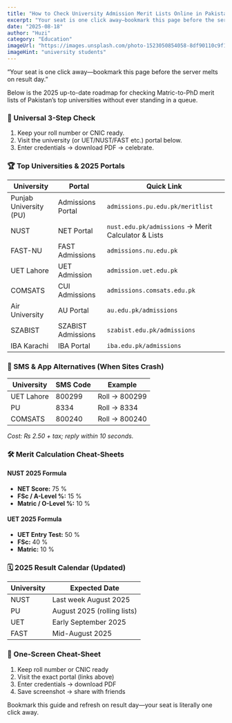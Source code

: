 ```yaml
---
title: "How to Check University Admission Merit Lists Online in Pakistan (2025 Edition)"
excerpt: "Your seat is one click away—bookmark this page before the server melts on result day."
date: "2025-08-18"
author: "Huzi"
category: "Education"
imageUrl: "https://images.unsplash.com/photo-1523050854058-8df90110c9f1?q=80&w=2070&auto=format&fit=crop"
imageHint: "university students"
---
```


“Your seat is one click away—bookmark this page before the server melts on result day.”

Below is the 2025 up-to-date roadmap for checking Matric-to-PhD merit lists of Pakistan’s top universities without ever standing in a queue.

### 🚀 Universal 3-Step Check

1.  Keep your roll number or CNIC ready.
2.  Visit the university (or UET/NUST/FAST etc.) portal below.
3.  Enter credentials → download PDF → celebrate.

### 🏆 Top Universities & 2025 Portals

| University               | Portal                | Quick Link                                      |
| ------------------------ | --------------------- | ----------------------------------------------- |
| Punjab University (PU)   | Admissions Portal     | `admissions.pu.edu.pk/meritlist`                |
| NUST                     | NET Portal            | `nust.edu.pk/admissions` → Merit Calculator & Lists |
| FAST-NU                  | FAST Admissions       | `admissions.nu.edu.pk`                          |
| UET Lahore               | UET Admission         | `admission.uet.edu.pk`                          |
| COMSATS                  | CUI Admissions        | `admissions.comsats.edu.pk`                     |
| Air University           | AU Portal             | `au.edu.pk/admissions`                          |
| SZABIST                  | SZABIST Admissions    | `szabist.edu.pk/admissions`                     |
| IBA Karachi              | IBA Portal            | `iba.edu.pk/admissions`                         |

### 📱 SMS & App Alternatives (When Sites Crash)

| University | SMS Code | Example         |
| ---------- | -------- | --------------- |
| UET Lahore | 800299   | Roll → 800299   |
| PU         | 8334     | Roll → 8334     |
| COMSATS    | 800240   | Roll → 800240   |

*Cost: ₨ 2.50 + tax; reply within 10 seconds.*

### 🛠️ Merit Calculation Cheat-Sheets

#### NUST 2025 Formula

-   **NET Score:** 75 %
-   **FSc / A-Level %:** 15 %
-   **Matric / O-Level %:** 10 %

#### UET 2025 Formula

-   **UET Entry Test:** 50 %
-   **FSc:** 40 %
-   **Matric:** 10 %

### 🗓️ 2025 Result Calendar (Updated)

| University | Expected Date           |
| ---------- | ----------------------- |
| NUST       | Last week August 2025   |
| PU         | August 2025 (rolling lists) |
| UET        | Early September 2025    |
| FAST       | Mid-August 2025         |

### 🎯 One-Screen Cheat-Sheet

1.  Keep roll number or CNIC ready
2.  Visit the exact portal (links above)
3.  Enter credentials → download PDF
4.  Save screenshot → share with friends

Bookmark this guide and refresh on result day—your seat is literally one click away.
